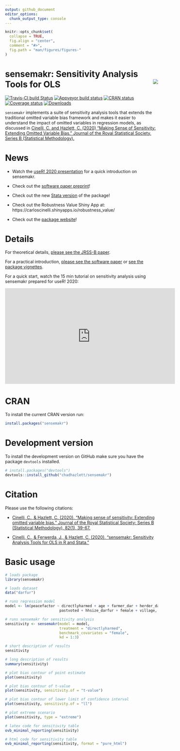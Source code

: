 ```yaml
---
output: github_document
editor_options: 
  chunk_output_type: console
---
```


<!-- README.md is generated from README.Rmd. Please edit that file -->

```r
knitr::opts_chunk$set(
  collapse = TRUE,
  fig.align = "center",
  comment = "#>",
  fig.path = "man/figures/figures-"
)
```

# sensemakr: Sensitivity Analysis Tools for OLS <img src="man/figures/sensemakr-logo-small.png" align="right" />

<!-- badges: start -->
[![Travis-CI build Status](https://travis-ci.org/carloscinelli/sensemakr.svg?branch=master)](https://travis-ci.org/carloscinelli/sensemakr) 
[![Appveyor build status](https://ci.appveyor.com/api/projects/status/utoc0803j4fxoje3?svg=true)](https://ci.appveyor.com/project/carloscinelli/sensemakr)
[![CRAN status](https://www.r-pkg.org/badges/version/sensemakr)](https://CRAN.R-project.org/package=sensemakr)
[![Coverage status](https://codecov.io/gh/carloscinelli/sensemakr/branch/master/graph/badge.svg)](https://codecov.io/github/carloscinelli/sensemakr?branch=master)
[![Downloads](https://cranlogs.r-pkg.org/badges/sensemakr)](https://cran.r-project.org/package=sensemakr)
<!-- badges: end -->

`sensemakr` implements a suite of sensitivity analysis tools  that extends the traditional omitted variable bias framework and makes it easier  to understand the impact of omitted variables in regression models, as discussed in [Cinelli, C. and Hazlett, C. (2020) "Making Sense of Sensitivity: Extending Omitted Variable Bias." Journal of the Royal Statistical Society, Series B (Statistical Methodology).]( https://doi.org/10.1111/rssb.12348) 

# News

- Watch the [useR! 2020 presentation](https://www.youtube.com/watch?v=p3dfHj6ki68) for a quick introduction on sensemakr.

- Check out the [software paper preprint](https://www.researchgate.net/publication/340965014_sensemakr_Sensitivity_Analysis_Tools_for_OLS_in_R_and_Stata)!

- Check out the new [Stata version](https://github.com/resonance1/sensemakr-stata) of the package!

- Check out the Robustness Value Shiny App at: https://carloscinelli.shinyapps.io/robustness_value/

- Check out the [package website](http://carloscinelli.com/sensemakr/)!


# Details

For theoretical details, [please see the JRSS-B paper](https://www.researchgate.net/publication/322509816_Making_Sense_of_Sensitivity_Extending_Omitted_Variable_Bias). 


For a practical introduction, [please see the software paper](https://www.researchgate.net/publication/340965014_sensemakr_Sensitivity_Analysis_Tools_for_OLS_in_R_and_Stata) or [see the package vignettes](http://carloscinelli.com/sensemakr/articles/sensemakr.html). 

For a quick start, watch the 15 min tutorial on sensitivity analysis using sensemakr prepared for useR! 2020:

<iframe width="560" height="315" src="https://www.youtube.com/embed/p3dfHj6ki68" frameborder="0" allow="accelerometer; autoplay; encrypted-media; gyroscope; picture-in-picture" allowfullscreen></iframe>


# CRAN

To install the current CRAN version run:

```r
install.packages("sensemakr")
```


# Development version

To install the development version on GitHub make sure you have the package `devtools` installed.

```r
# install.packages("devtools") 
devtools::install_github("chadhazlett/sensemakr")
```

# Citation

Please use the following citations:

- [Cinelli, C., & Hazlett, C. (2020). "Making sense of sensitivity: Extending omitted variable bias." Journal of the Royal Statistical Society: Series B (Statistical Methodology), 82(1), 39-67.](https://doi.org/10.1111/rssb.12348)

- [Cinelli, C., & Ferwerda, J., & Hazlett, C. (2020). "sensemakr: Sensitivity Analysis Tools for OLS in R and Stata."](https://www.researchgate.net/publication/340965014_sensemakr_Sensitivity_Analysis_Tools_for_OLS_in_R_and_Stata)

# Basic usage


```r
# loads package
library(sensemakr)

# loads dataset
data("darfur")

# runs regression model
model <- lm(peacefactor ~ directlyharmed + age + farmer_dar + herder_dar +
                         pastvoted + hhsize_darfur + female + village, data = darfur)

# runs sensemakr for sensitivity analysis
sensitivity <- sensemakr(model = model, 
                         treatment = "directlyharmed",
                         benchmark_covariates = "female",
                         kd = 1:3)

# short description of results
sensitivity

# long description of results
summary(sensitivity)

# plot bias contour of point estimate
plot(sensitivity)

# plot bias contour of t-value
plot(sensitivity, sensitivity.of = "t-value")

# plot bias contour of lower limit of confidence interval
plot(sensitivity, sensitivity.of = "ll")

# plot extreme scenario
plot(sensitivity, type = "extreme")

# latex code for sensitivity table
ovb_minimal_reporting(sensitivity)
```

```r
# html code for sensitivity table
ovb_minimal_reporting(sensitivity, format = "pure_html")
```


